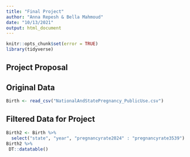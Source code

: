 ```yaml
---
title: "Final Project"
author: "Anna Repesh & Bella Mahmoud"
date: "10/13/2021"
output: html_document
---
```


```r
knitr::opts_chunk$set(error = TRUE)
library(tidyverse)
```

## Project Proposal

## Original Data
```r
Birth <- read_csv("NationalAndStatePregnancy_PublicUse.csv")

```

## Filtered Data for Project

```r
Birth2 <- Birth %>%
  select("state", "year", "pregnancyrate2024" : "pregnancyrate3539")
Birth2 %>%
 DT::datatable()
```  

